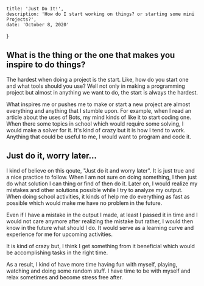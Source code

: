
    title: 'Just Do It!',
    description: 'How do I start working on things? or starting some mini Projects?',
    date: 'October 8, 2020'
}


## What is the thing or the one that makes you inspire to do things?
The hardest when doing a project is the start. Like, how do you start one and what tools should you use? Well not only in making a programming project but almost in anything we want to do, the start is always the hardest.

What inspires me or pushes me to make or start a new project are almost everything and anything that I stumble upon. For example, when I read an article about the uses of Bots, my mind kinds of like it to start coding one. When there some topics in school which would require some solving, I would make a solver for it. It's kind of crazy but it is how I tend to work. Anything that could be useful to me, I would want to program and code it.

## Just do it, worry later...
I kind of believe on this qoute, "Just do it and worry later". It is just true and a nice practice to follow. When I am not sure on doing something, I then just do what solution I can thing or find of then do it. Later on, I would realize my mistakes and other solutions possible while I try to analyze my output. When doing school activities, it kinds of help me do everything as fast as possible which would make me have no problem in the future. 

Even if I have a mistake in the output I made, at least I passed it in time and I would not care anymore after realizing the mistake but rather, I would then know in the future what should I do. It would serve as a learning curve and experience for me for upcoming activities. 

It is kind of crazy but, I think I get something from it beneficial which would be accomplishing tasks in the right time.

As a result, I kind of have more time having fun with myself, playing, watching and doing some random stuff. I have time to be with myself and relax sometimes and become stress free after.